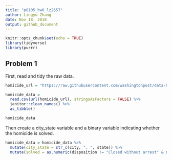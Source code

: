 ```yaml
---
title: "p8105_hw6_lz2657"
author: Lingyu Zhang
date: Nov 18, 2018
output: github_document
---
```


```r
knitr::opts_chunk$set(echo = TRUE)
library(tidyverse)
library(purrr)
```

## Problem 1

First, read and tidy the raw data.
```r
homicide_url = "https://raw.githubusercontent.com/washingtonpost/data-homicides/master/homicide-data.csv"

homicide_data = 
  read.csv(url(homicide_url), stringsAsFactors = FALSE) %>% 
  janitor::clean_names() %>% 
  as_tibble()

homicide_data
```

Then create a city_state variable and a binary variable indicating whether the homicide is solved.

```r
homicide_data = homicide_data %>%
  mutate(city_state = str_c(city, ", ", state)) %>%
  mutate(solved = as.numeric(disposition != "Closed without arrest" & disposition != "Open/No arrest"))
```

